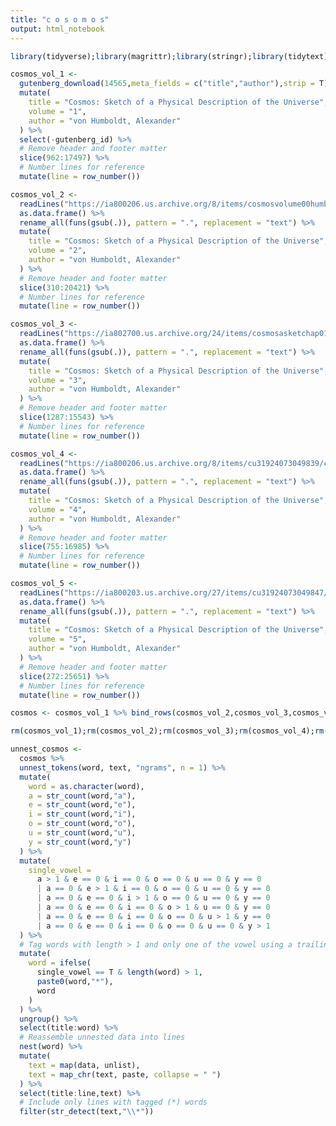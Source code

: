 ```yaml
---
title: "c o s o m o s"
output: html_notebook
---
```


```r
library(tidyverse);library(magrittr);library(stringr);library(tidytext);library(stringdist);library(gutenbergr)
```

```r

cosmos_vol_1 <- 
  gutenberg_download(14565,meta_fields = c("title","author"),strip = T) %>%
  mutate(
    title = "Cosmos: Sketch of a Physical Description of the Universe",
    volume = "1",
    author = "von Humboldt, Alexander"
  ) %>%
  select(-gutenberg_id) %>%
  # Remove header and footer matter
  slice(962:17497) %>%
  # Number lines for reference
  mutate(line = row_number()) 

cosmos_vol_2 <- 
  readLines("https://ia800206.us.archive.org/8/items/cosmosvolume00humbgoog/cosmosvolume00humbgoog_djvu.txt",skipNul = T) %>% 
  as.data.frame() %>%
  rename_all(funs(gsub(.)), pattern = ".", replacement = "text") %>%
  mutate(
    title = "Cosmos: Sketch of a Physical Description of the Universe",
    volume = "2",
    author = "von Humboldt, Alexander"
  ) %>%
  # Remove header and footer matter
  slice(310:20421) %>%
  # Number lines for reference
  mutate(line = row_number()) 

cosmos_vol_3 <- 
  readLines("https://ia802700.us.archive.org/24/items/cosmosasketchap01humbgoog/cosmosasketchap01humbgoog_djvu.txt",skipNul = T) %>% 
  as.data.frame() %>%
  rename_all(funs(gsub(.)), pattern = ".", replacement = "text") %>%
  mutate(
    title = "Cosmos: Sketch of a Physical Description of the Universe",
    volume = "3",
    author = "von Humboldt, Alexander"
  ) %>%
  # Remove header and footer matter
  slice(1287:15543) %>%
  # Number lines for reference
  mutate(line = row_number())

cosmos_vol_4 <- 
  readLines("https://ia800206.us.archive.org/8/items/cu31924073049839/cu31924073049839_djvu.txt",skipNul = T) %>% 
  as.data.frame() %>%
  rename_all(funs(gsub(.)), pattern = ".", replacement = "text") %>%
  mutate(
    title = "Cosmos: Sketch of a Physical Description of the Universe",
    volume = "4",
    author = "von Humboldt, Alexander"
  ) %>%
  # Remove header and footer matter
  slice(755:16985) %>%
  # Number lines for reference
  mutate(line = row_number())

cosmos_vol_5 <- 
  readLines("https://ia800203.us.archive.org/27/items/cu31924073049847/cu31924073049847_djvu.txt",skipNul = T) %>% 
  as.data.frame() %>%
  rename_all(funs(gsub(.)), pattern = ".", replacement = "text") %>%
  mutate(
    title = "Cosmos: Sketch of a Physical Description of the Universe",
    volume = "5",
    author = "von Humboldt, Alexander"
  ) %>%
  # Remove header and footer matter
  slice(272:25651) %>%
  # Number lines for reference
  mutate(line = row_number())

cosmos <- cosmos_vol_1 %>% bind_rows(cosmos_vol_2,cosmos_vol_3,cosmos_vol_4,cosmos_vol_5)

rm(cosmos_vol_1);rm(cosmos_vol_2);rm(cosmos_vol_3);rm(cosmos_vol_4);rm(cosmos_vol_5)

```

```r

unnest_cosmos <- 
  cosmos %>%
  unnest_tokens(word, text, "ngrams", n = 1) %>% 
  mutate(
    word = as.character(word),
    a = str_count(word,"a"),
    e = str_count(word,"e"),
    i = str_count(word,"i"),
    o = str_count(word,"o"),
    u = str_count(word,"u"),
    y = str_count(word,"y")
  ) %>%
  mutate(
    single_vowel = 
      a > 1 & e == 0 & i == 0 & o == 0 & u == 0 & y == 0 
      | a == 0 & e > 1 & i == 0 & o == 0 & u == 0 & y == 0 
      | a == 0 & e == 0 & i > 1 & o == 0 & u == 0 & y == 0 
      | a == 0 & e == 0 & i == 0 & o > 1 & u == 0 & y == 0 
      | a == 0 & e == 0 & i == 0 & o == 0 & u > 1 & y == 0
      | a == 0 & e == 0 & i == 0 & o == 0 & u == 0 & y > 1 
  ) %>%
  # Tag words with length > 1 and only one of the vowel using a trailing asterisk
  mutate(
    word = ifelse(
      single_vowel == T & length(word) > 1, 
      paste0(word,"*"), 
      word
    )
  ) %>%
  ungroup() %>%
  select(title:word) %>%
  # Reassemble unnested data into lines
  nest(word) %>%
  mutate(
    text = map(data, unlist), 
    text = map_chr(text, paste, collapse = " ")
  ) %>%
  select(title:line,text) %>%
  # Include only lines with tagged (*) words
  filter(str_detect(text,"\\*"))

```

```r


  
```

